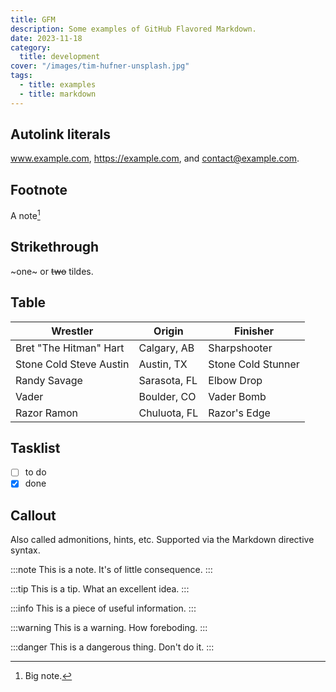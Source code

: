 ```yaml
---
title: GFM
description: Some examples of GitHub Flavored Markdown.
date: 2023-11-18
category:
  title: development
cover: "/images/tim-hufner-unsplash.jpg"
tags:
  - title: examples
  - title: markdown
---
```


## Autolink literals

www.example.com, https://example.com, and contact@example.com.

## Footnote

A note[^1]

[^1]: Big note.

## Strikethrough

~one~ or ~~two~~ tildes.

## Table

| Wrestler                | Origin       | Finisher           |
| ----------------------- | ------------ | ------------------ |
| Bret "The Hitman" Hart  | Calgary, AB  | Sharpshooter       |
| Stone Cold Steve Austin | Austin, TX   | Stone Cold Stunner |
| Randy Savage            | Sarasota, FL | Elbow Drop         |
| Vader                   | Boulder, CO  | Vader Bomb         |
| Razor Ramon             | Chuluota, FL | Razor's Edge       |

## Tasklist

- [ ] to do
- [x] done

## Callout

Also called admonitions, hints, etc. Supported via the Markdown directive syntax.

:::note
This is a note. It's of little consequence.
:::

:::tip
This is a tip. What an excellent idea.
:::

:::info
This is a piece of useful information.
:::

:::warning
This is a warning. How foreboding.
:::

:::danger
This is a dangerous thing. Don't do it.
:::
